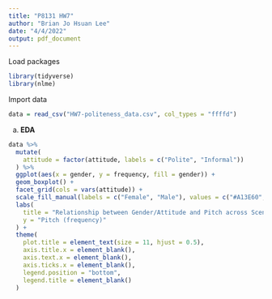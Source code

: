 ```yaml
---
title: "P8131 HW7"
author: "Brian Jo Hsuan Lee"
date: "4/4/2022"
output: pdf_document
---
```


Load packages 
```r
library(tidyverse)
library(nlme)
```

Import data
```r
data = read_csv("HW7-politeness_data.csv", col_types = "ffffd")
```

a) 
**EDA**
```r
data %>% 
  mutate(
    attitude = factor(attitude, labels = c("Polite", "Informal"))
  ) %>% 
  ggplot(aes(x = gender, y = frequency, fill = gender)) +
  geom_boxplot() +
  facet_grid(cols = vars(attitude)) +
  scale_fill_manual(labels = c("Female", "Male"), values = c("#A13E60", "#3E7BA1")) +
  labs(
    title = "Relationship between Gender/Attitude and Pitch across Scenarios",
    y = "Pitch (frequency)"
  ) +
  theme(
    plot.title = element_text(size = 11, hjust = 0.5),
    axis.title.x = element_blank(),
    axis.text.x = element_blank(),
    axis.ticks.x = element_blank(),
    legend.position = "bottom",
    legend.title = element_blank()
  )
```

